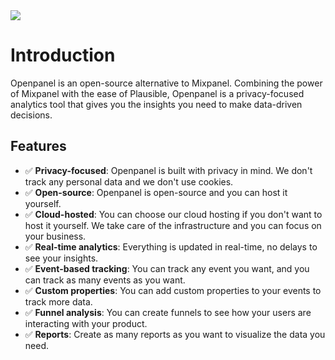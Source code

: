 <img src="https://openpanel.dev/ogimage.png" />

# Introduction

Openpanel is an open-source alternative to Mixpanel. Combining the power of Mixpanel with the ease of Plausible, Openpanel is a privacy-focused analytics tool that gives you the insights you need to make data-driven decisions.

## Features

- ✅ **Privacy-focused**: Openpanel is built with privacy in mind. We don't track any personal data and we don't use cookies.
- ✅ **Open-source**: Openpanel is open-source and you can host it yourself.
- ✅ **Cloud-hosted**: You can choose our cloud hosting if you don't want to host it yourself. We take care of the infrastructure and you can focus on your business.
- ✅ **Real-time analytics**: Everything is updated in real-time, no delays to see your insights.
- ✅ **Event-based tracking**: You can track any event you want, and you can track as many events as you want.
- ✅ **Custom properties**: You can add custom properties to your events to track more data.
- ✅ **Funnel analysis**: You can create funnels to see how your users are interacting with your product.
- ✅ **Reports**: Create as many reports as you want to visualize the data you need.
